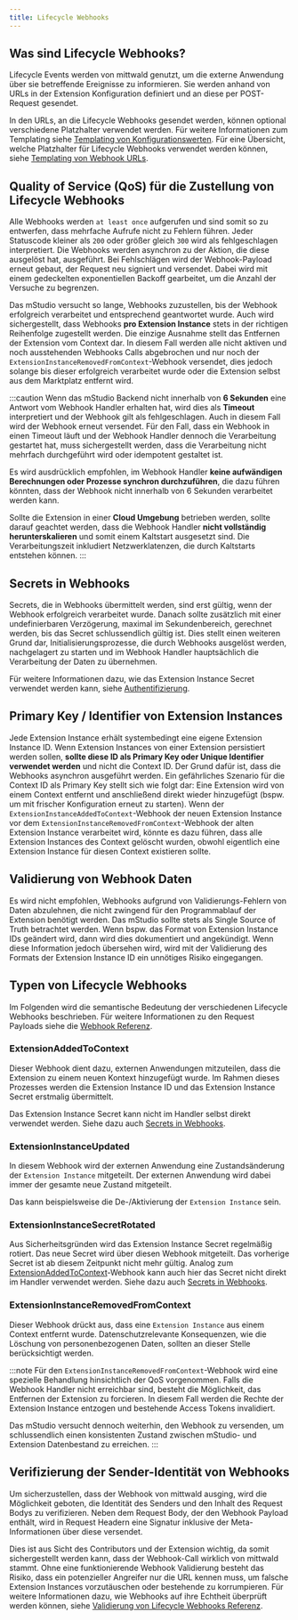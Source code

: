 ```yaml
---
title: Lifecycle Webhooks
---
```


## Was sind Lifecycle Webhooks?

Lifecycle Events werden von mittwald genutzt, um die externe Anwendung über sie betreffende Ereignisse zu informieren.
Sie werden anhand von URLs in der Extension Konfiguration definiert und an diese per POST-Request gesendet.

In den URLs, an die Lifecycle Webhooks gesendet werden, können optional verschiedene Platzhalter verwendet werden.
Für weitere Informationen zum Templating siehe [Templating von Konfigurationswerten](../templating).
Für eine Übersicht, welche Platzhalter für Lifecycle Webhooks verwendet werden können, siehe [Templating von Webhook URLs](../../../reference/webhooks#templating-von-webhook-urls).

## Quality of Service (QoS) für die Zustellung von Lifecycle Webhooks

Alle Webhooks werden `at least once` aufgerufen und sind somit so zu entwerfen, dass mehrfache Aufrufe nicht zu Fehlern führen.
Jeder Statuscode kleiner als `200` oder größer gleich `300` wird als fehlgeschlagen interpretiert.
Die Webhooks werden asynchron zu der Aktion, die diese ausgelöst hat, ausgeführt.
Bei Fehlschlägen wird der Webhook-Payload erneut gebaut, der Request neu signiert und versendet.
Dabei wird mit einem gedeckelten exponentiellen Backoff gearbeitet, um die Anzahl der Versuche zu begrenzen.

Das mStudio versucht so lange, Webhooks zuzustellen, bis der Webhook erfolgreich verarbeitet und entsprechend geantwortet wurde.
Auch wird sichergestellt, dass Webhooks **pro Extension Instance** stets in der richtigen Reihenfolge zugestellt werden.
Die einzige Ausnahme stellt das Entfernen der Extension vom Context dar.
In diesem Fall werden alle nicht aktiven und noch ausstehenden Webhooks Calls abgebrochen
und nur noch der `ExtensionInstanceRemovedFromContext`-Webhook versendet, dies jedoch solange bis dieser erfolgreich verarbeitet wurde
oder die Extension selbst aus dem Marktplatz entfernt wird.

:::caution
Wenn das mStudio Backend nicht innerhalb von **6 Sekunden** eine Antwort vom Webhook Handler erhalten hat,
wird dies als **Timeout** interpretiert und der Webhook gilt als fehlgeschlagen.
Auch in diesem Fall wird der Webhook erneut versendet.
Für den Fall, dass ein Webhook in einen Timeout läuft und der Webhook Handler dennoch die Verarbeitung gestartet hat,
muss sichergestellt werden, dass die Verarbeitung nicht mehrfach durchgeführt wird oder idempotent gestaltet ist.

Es wird ausdrücklich empfohlen, im Webhook Handler **keine aufwändigen Berechnungen oder Prozesse synchron durchzuführen**,
die dazu führen könnten, dass der Webhook nicht innerhalb von 6 Sekunden verarbeitet werden kann.

Sollte die Extension in einer **Cloud Umgebung** betrieben werden, sollte darauf geachtet werden,
dass die Webhook Handler **nicht vollständig herunterskalieren** und somit einem Kaltstart ausgesetzt sind.
Die Verarbeitungszeit inkludiert Netzwerklatenzen, die durch Kaltstarts entstehen können.
:::

## Secrets in Webhooks

Secrets, die in Webhooks übermittelt werden, sind erst gültig, wenn der Webhook erfolgreich verarbeitet wurde.
Danach sollte zusätzlich mit einer undefinierbaren Verzögerung, maximal im Sekundenbereich, gerechnet werden, bis das Secret schlussendlich gültig ist.
Dies stellt einen weiteren Grund dar, Initialisierungsprozesse, die durch Webhooks ausgelöst werden, nachgelagert zu starten
und im Webhook Handler hauptsächlich die Verarbeitung der Daten zu übernehmen.

Für weitere Informationen dazu, wie das Extension Instance Secret verwendet werden kann, siehe [Authentifizierung](../authentication#extension-instance-secret).

## Primary Key / Identifier von Extension Instances

Jede Extension Instance erhält systembedingt eine eigene Extension Instance ID.
Wenn Extension Instances von einer Extension persistiert werden sollen,
**sollte diese ID als Primary Key oder Unique Identifier verwendet werden** und nicht die Context ID.
Der Grund dafür ist, dass die Webhooks asynchron ausgeführt werden.
Ein gefährliches Szenario für die Context ID als Primary Key stellt sich wie folgt dar:
Eine Extension wird von einem Context entfernt und anschließend direkt wieder hinzugefügt (bspw. um mit frischer Konfiguration erneut zu starten).
Wenn der `ExtensionInstanceAddedToContext`-Webhook der neuen Extension Instance vor dem `ExtensionInstanceRemovedFromContext`-Webhook der alten Extension Instance verarbeitet wird,
könnte es dazu führen, dass alle Extension Instances des Context gelöscht wurden, obwohl eigentlich eine Extension Instance für diesen Context existieren sollte.

## Validierung von Webhook Daten

Es wird nicht empfohlen, Webhooks aufgrund von Validierungs-Fehlern von Daten abzulehnen, die nicht zwingend für den Programmablauf der Extension benötigt werden.
Das mStudio sollte stets als Single Source of Truth betrachtet werden.
Wenn bspw. das Format von Extension Instance IDs geändert wird, dann wird dies dokumentiert und angekündigt.
Wenn diese Information jedoch übersehen wird, wird mit der Validierung des Formats der Extension Instance ID ein unnötiges Risiko eingegangen.

## Typen von Lifecycle Webhooks

Im Folgenden wird die semantische Bedeutung der verschiedenen Lifecycle Webhooks beschrieben.
Für weitere Informationen zu den Request Payloads siehe die [Webhook Referenz](../../../reference/webhooks).

### ExtensionAddedToContext

Dieser Webhook dient dazu, externen Anwendungen mitzuteilen, dass die Extension zu einem neuen Kontext hinzugefügt wurde.
Im Rahmen dieses Prozesses werden die Extension Instance ID und das Extension Instance Secret erstmalig übermittelt.

Das Extension Instance Secret kann nicht im Handler selbst direkt verwendet werden.
Siehe dazu auch [Secrets in Webhooks](#secrets-in-webhooks).

### ExtensionInstanceUpdated

In diesem Webhook wird der externen Anwendung eine Zustandsänderung der `Extension Instance` mitgeteilt.
Der externen Anwendung wird dabei immer der gesamte neue Zustand mitgeteilt.

Das kann beispielsweise die De-/Aktivierung der `Extension Instance` sein.

### ExtensionInstanceSecretRotated

Aus Sicherheitsgründen wird das Extension Instance Secret regelmäßig rotiert.
Das neue Secret wird über diesen Webhook mitgeteilt.
Das vorherige Secret ist ab diesem Zeitpunkt nicht mehr gültig.
Analog zum [ExtensionAddedToContext](#extensionaddedtocontext)-Webhook kann auch hier das Secret nicht direkt im Handler verwendet werden.
Siehe dazu auch [Secrets in Webhooks](#secrets-in-webhooks).

### ExtensionInstanceRemovedFromContext

Dieser Webhook drückt aus, dass eine `Extension Instance` aus einem Context entfernt wurde.
Datenschutzrelevante Konsequenzen, wie die Löschung von personenbezogenen Daten, sollten an dieser Stelle berücksichtigt werden.

:::note
Für den `ExtensionInstanceRemovedFromContext`-Webhook wird eine spezielle Behandlung hinsichtlich der QoS vorgenommen.
Falls die Webhook Handler nicht erreichbar sind, besteht die Möglichkeit, das Entfernen der Extension zu forcieren.
In diesem Fall werden die Rechte der Extension Instance entzogen und bestehende Access Tokens invalidiert.

Das mStudio versucht dennoch weiterhin, den Webhook zu versenden,
um schlussendlich einen konsistenten Zustand zwischen mStudio- und Extension Datenbestand zu erreichen.
:::

## Verifizierung der Sender-Identität von Webhooks

Um sicherzustellen, dass der Webhook von mittwald ausging, wird die Möglichkeit geboten, die Identität des Senders und den Inhalt des Request Bodys zu verifizieren.
Neben dem Request Body, der den Webhook Payload enthält, wird in Request Headern eine Signatur inklusive der Meta-Informationen über diese versendet.

Dies ist aus Sicht des Contributors und der Extension wichtig, da somit sichergestellt werden kann, dass der Webhook-Call wirklich von mittwald stammt.
Ohne eine funktionierende Webhook Validierung besteht das Risiko, dass ein potenzieller Angreifer nur die URL kennen muss, um falsche Extension Instances vorzutäuschen oder bestehende zu korrumpieren.
Für weitere Informationen dazu, wie Webhooks auf ihre Echtheit überprüft werden können, siehe [Validierung von Lifecycle Webhooks Referenz](../../../reference/webhooks#validierung-von-lifecycle-webhooks).
